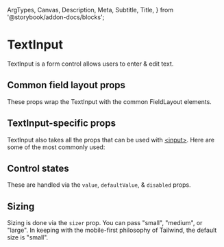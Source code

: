   ArgTypes,
  Canvas,
  Description,
  Meta,
  Subtitle,
  Title,
} from '@storybook/addon-docs/blocks';

 
<Meta title="Components/TextInput" of={Stories} />
 
# TextInput

TextInput is a form control allows users to enter & edit text.

## Common field layout props

These props wrap the TextInput with the common FieldLayout elements.

<ArgTypes of={FieldControl} sort="requiredFirst" />

## TextInput-specific props

TextInput also takes all the props that can be used with
[&lt;input&gt;](https://react.dev/reference/react-dom/components/input).
Here are some of the most commonly used:

<ArgTypes of={PureTextInput} sort="requiredFirst" />

## Control states

These are handled via the `value`, `defaultValue`, & `disabled` props.

<Canvas of={Stories.AllControlStates} sourceState="shown" />

## Sizing

Sizing is done via the `sizer` prop. You can pass "small", "medium", or
"large". In keeping with the mobile-first philosophy of Tailwind, the default
size is "small".

<Canvas of={Stories.AllSizes} sourceState="shown" />
